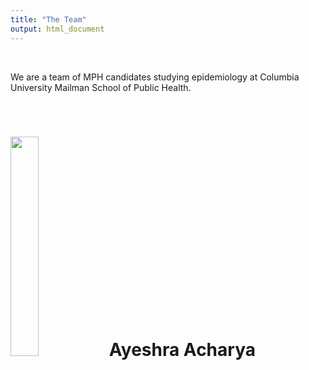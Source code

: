 ```yaml
---
title: "The Team"
output: html_document
---
```


<br>

We are a team of MPH candidates studying epidemiology at Columbia University Mailman School of Public Health. 

<br>

# <image source=""><img class="cat_circle" src="images/ayeshra.jpg" style="width:30%" class="left"> Ayeshra Acharya